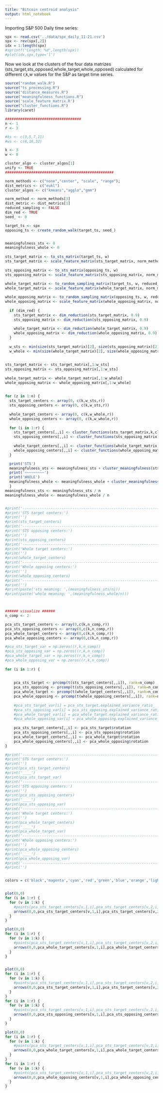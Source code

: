 ```yaml
---
title: "Bitcoin centroid analysis"
output: html_notebook
---
```

Importing S&P 500 Daily time series:

```r
spx <- read.csv('../data/spx_daily_11-21.csv')
spx <- rev(spx[,2])
idx = 1:length(spx)
#sprintf("Length: %d",length(spx))
#plot(idx,spx,type='l')
```

Now we look at the clusters of the four data matrizes (sts_target,sts_opposed,whole_target,whole_opposed) calculated for different r,k,w values for the S&P as target time series.
```r
source("random_walk.R")
source("ts_processing.R")
source("distance_measures.R")
source("meaningfulness_functions.R")
source('scale_feature_matrix.R')
source("cluster_functions.R")
library(caret)

###################################
n <- 1
r <- 3

#ks <- c(3,5,7,11)
#ws <- c(8,16,32)

k <- 3
w <- 8

cluster_algo <- cluster_algos[1]
unify <- TRUE
##################################################

norm_methods <- c("none","center", "scale", "range");
dist_metrics <- c("eukl")
cluster_algos <- c("kmeans","agglo","gmm")

norm_method <- norm_methods[3]
dist_metric <- dist_metrics[1]
reduced_sampling <- FALSE
dim_red <- TRUE
seed_ <- 0

target_ts <- spx
opposing_ts <- create_random_walk(target_ts, seed_)


meaningfulness_sts <- 0
meaningfulness_whole <- 0
  
sts_target_matrix <- to_sts_matrix(target_ts, w)
sts_target_matrix <- scale_feature_matrix(sts_target_matrix, norm_method)
  
sts_opposing_matrix <- to_sts_matrix(opposing_ts, w)
sts_opposing_matrix <- scale_feature_matrix(sts_opposing_matrix, norm_method)
  
whole_target_matrix <- to_random_sampling_matrix(target_ts, w, reduced_sampling, seed_)
whole_target_matrix <- scale_feature_matrix(whole_target_matrix, norm_method)

whole_opposing_matrix <- to_random_sampling_matrix(opposing_ts, w, reduced_sampling, seed_)
whole_opposing_matrix <- scale_feature_matrix(whole_opposing_matrix, norm_method)
  
  if (dim_red) {
    sts_target_matrix <- dim_reduction(sts_target_matrix, 0.9)
    sts_opposing_matrix <- dim_reduction(sts_opposing_matrix, 0.9)
    
    whole_target_matrix <- dim_reduction(whole_target_matrix, 0.9)
    whole_opposing_matrix <- dim_reduction(whole_opposing_matrix, 0.9)
  }
  
  w_sts <- min(size(sts_target_matrix)[2], size(sts_opposing_matrix)[2])
  w_whole <- min(size(whole_target_matrix)[2], size(whole_opposing_matrix)[2])
  
  
sts_target_matrix <- sts_target_matrix[,1:w_sts]
sts_opposing_matrix <- sts_opposing_matrix[,1:w_sts]
  
whole_target_matrix <- whole_target_matrix[,1:w_whole]
whole_opposing_matrix <- whole_opposing_matrix[,1:w_whole]
  
  
for (z in 1:n) {
  sts_target_centers <- array(0, c(k,w_sts,r))
  sts_opposing_centers <- array(0, c(k,w_sts,r))
    
  whole_target_centers <- array(0, c(k,w_whole,r))
  whole_opposing_centers <- array(0, c(k,w_whole,r))
    
  for (i in 1:r) {
    sts_target_centers[,,i] <- cluster_functions(sts_target_matrix,k,cluster_algo,unify)
    sts_opposing_centers[,,i] <- cluster_functions(sts_opposing_matrix,k,cluster_algo,unify)
      
    whole_target_centers[,,i] <- cluster_functions(whole_target_matrix,k,cluster_algo,unify)
    whole_opposing_centers[,,i] <- cluster_functions(whole_opposing_matrix,k,cluster_algo,unify)
  }

  print('STS')  
  meaningfulness_sts <- meaningfulness_sts + cluster_meaningfulness(sts_target_centers, sts_opposing_centers, dist_metric)
  print('~~~~~~~~~')
  print('WHOLE')
  meaningfulness_whole <- meaningfulness_whole + cluster_meaningfulness(whole_target_centers, whole_opposing_centers, dist_metric)
  }
meaningfulness_sts <- meaningfulness_sts / n
meaningfulness_whole <- meaningfulness_whole / n


#print('--------------------------------------------------------------------------')    
#print('STS target centers:')
#print('')
#print(sts_target_centers)
#print('--------------------------------------------------------------------------')
#print('STS opposing centers:')
#print('')
#print(sts_opposing_centers)
#print('--------------------------------------------------------------------------')
#print('Whole target centers:')
#print('')
#print(whole_target_centers)
#print('--------------------------------------------------------------------------')
#print('Whole opposing centers:')
#print('')
#print(whole_opposing_centers)
#print('--------------------------------------------------------------------------')
#print('')
#print(paste('sts meaning: ',(meaningfulness_sts/n)))
#print(paste('whole meaning: ',(meaningfulness_whole/n)))



###### visualize ######
n_comp <- 2

pca_sts_target_centers <- array(0,c(k,n_comp,r))
pca_sts_opposing_centers <- array(0,c(k,n_comp,r))
pca_whole_target_centers <- array(0,c(k,n_comp,r))
pca_whole_opposing_centers <- array(0,c(k,n_comp,r))

#pca_sts_target_var = np.zeros((r,k,n_comp))
#pca_sts_opposing_var = np.zeros((r,k,n_comp))
#pca_whole_target_var = np.zeros((r,k,n_comp))
#pca_whole_opposing_var = np.zeros((r,k,n_comp))
    
for (i in 1:r) {
  
  
    pca_sts_target <- prcomp(t(sts_target_centers[,,i]), rank=n_comp)
    pca_sts_opposing <- prcomp(t(sts_opposing_centers[,,i]), rank=n_comp)
    pca_whole_target <- prcomp(t(whole_target_centers[,,i]), rank=n_comp)
    pca_whole_opposing <- prcomp(t(whole_opposing_centers[,,i]), rank=n_comp)
    
    #pca_sts_target_var[i] = pca_sts_target.explained_variance_ratio_
    #pca_sts_opposing_var[i] = pca_sts_opposing.explained_variance_ratio_
    #pca_whole_target_var[i] = pca_whole_target.explained_variance_ratio_
    #pca_whole_opposing_var[i] = pca_whole_opposing.explained_variance_ratio_
       
    pca_sts_target_centers[,,i] <- pca_sts_target$rotation
    pca_sts_opposing_centers[,,i] <- pca_sts_opposing$rotation
    pca_whole_target_centers[,,i] <- pca_whole_target$rotation
    pca_whole_opposing_centers[,,i] <- pca_whole_opposing$rotation
}

#print('--------------------------------------------------------------------------')    
#print('STS target centers:')
#print('')
#print(pca_sts_target_centers)
#print('____')
#print(pca_sts_target_var)
#print('--------------------------------------------------------------------------')
#print('STS opposing centers:')
#print('')
#print(pca_sts_opposing_centers)
#print('____')
#print(pca_sts_opposing_var)
#print('--------------------------------------------------------------------------')
#print('Whole target centers:')
#print('')
#print(pca_whole_target_centers)
#print('____')
#print(pca_whole_target_var)
#print('--------------------------------------------------------------------------')
#print('Whole opposing centers:')
#print('')
#print(pca_whole_opposing_centers)
#print('____')
#print(pca_whole_opposing_var)
#print('--------------------------------------------------------------------------')
#print('')


colors = c('black','magenta','cyan','red','green','blue','orange','lightblue','pink','purple')


plot(0,0)
for (i in 1:r) {
  for (v in 1:k) {
    #points(pca_sts_target_centers[v,1,i],pca_sts_target_centers[v,2,i])
    arrows(0,0,pca_sts_target_centers[v,1,i],pca_sts_target_centers[v,2,i], col = colors[i], length = 0)
  }
}

plot(0,0)
for (i in 1:r) {
  for (v in 1:k) {
    #points(pca_sts_target_centers[v,1,i],pca_sts_target_centers[v,2,i])
    arrows(0,0,pca_whole_target_centers[v,1,i],pca_whole_target_centers[v,2,i], col = colors[i], length = 0)
  }
}


plot(0,0)
for (i in 1:r) {
  for (v in 1:k) {
    #points(pca_sts_target_centers[v,1,i],pca_sts_target_centers[v,2,i])
    arrows(0,0,pca_sts_target_centers[v,1,i],pca_sts_target_centers[v,2,i], col = 'black', length = 0)
  }
}
for (i in 1:r) {
  for (v in 1:k) {
    #points(pca_sts_target_centers[v,1,i],pca_sts_target_centers[v,2,i])
    arrows(0,0,pca_sts_opposing_centers[v,1,i],pca_sts_opposing_centers[v,2,i], col = 'red', length = 0)
  }
}

plot(0,0)
for (i in 1:r) {
  for (v in 1:k) {
    #points(pca_sts_target_centers[v,1,i],pca_sts_target_centers[v,2,i])
    arrows(0,0,pca_whole_target_centers[v,1,i],pca_whole_target_centers[v,2,i], col = 'black', length = 0)
  }
}
for (i in 1:r) {
  for (v in 1:k) {
    #points(pca_sts_target_centers[v,1,i],pca_sts_target_centers[v,2,i])
    arrows(0,0,pca_whole_opposing_centers[v,1,i],pca_whole_opposing_centers[v,2,i], col = 'red', length = 0)
  }
}
```